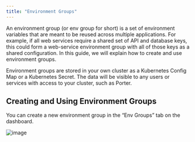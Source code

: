 ```yaml
---
title: "Environment Groups"
---
```


An environment group (or env group for short) is a set of environment variables that are meant to be reused across multiple applications. For example, if all web services require a shared set of API and database keys, this could form a web-service environment group with all of those keys as a shared configuration. In this guide, we will explain how to create and use environment groups.

<Info>
  Environment groups are stored in your own cluster as a Kubernetes Config Map
  or a Kubernetes Secret. The data will be visible to any users or services with
  access to your cluster, such as Porter.
</Info>

## Creating and Using Environment Groups

You can create a new environment group in the “Env Groups” tab on the dashboard.

![image](/images/other/env-group-tab.png)
